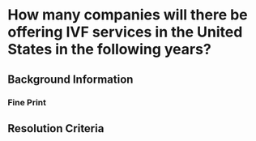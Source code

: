 

# How many companies will there be offering IVF services in the United States in the following years?


## Background Information

### Fine Print

## Resolution Criteria
